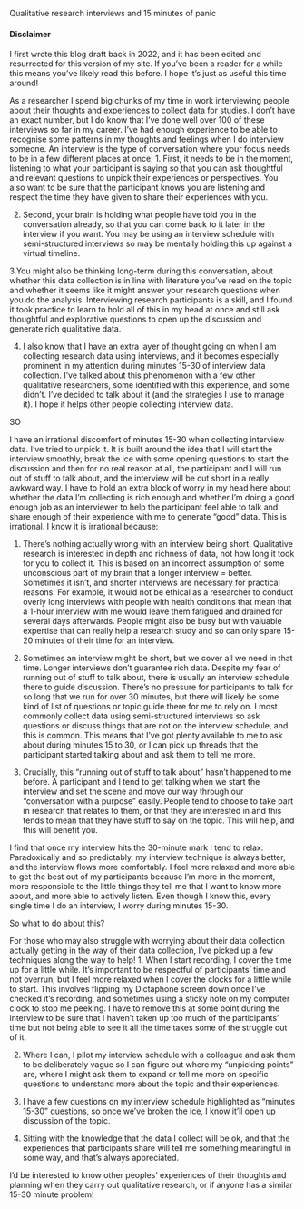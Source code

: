 Qualitative research interviews and 15 minutes of panic


#### Disclaimer
I first wrote this blog draft back in 2022, and it has been edited and resurrected for this version of my site. If you've been a reader for a while this means you've likely read this before. I hope it's just as useful this time around!


As a researcher I spend big chunks of my time in work interviewing people about their thoughts and experiences to collect data for studies. I don’t have an exact number, but I do know that I’ve done well over 100 of these interviews so far in my career. I’ve had enough experience to be able to recognise some patterns in my thoughts and feelings when I do interview someone. An interview is the type of conversation where your focus needs to be in a few different places at once: 
1. First, it needs to be in the moment, listening to what your participant is saying so that you can ask thoughtful and relevant questions to unpick their experiences or perspectives. You also want to be sure that the participant knows you are listening and respect the time they have given to share their experiences with you. 


2. Second, your brain is holding what people have told you in the conversation already, so that you can come back to it later in the interview if you want. You may be using an interview schedule with semi-structured interviews so may be mentally holding this up against a virtual timeline.


3.You might also be thinking long-term during this conversation, about whether this data collection is in line with literature you’ve read on the topic and whether it seems like it might answer your research questions when you do the analysis. Interviewing research participants is a skill, and I found it took practice to learn to hold all of this in my head at once and still ask thoughtful and explorative questions to open up the discussion and generate rich qualitative data. 


4. I also know that I have an extra layer of thought going on when I am collecting research data using interviews, and it becomes especially prominent in my attention during minutes 15-30 of interview data collection. I’ve talked about this phenomenon with a few other qualitative researchers, some identified with this experience, and some didn’t. I’ve decided to talk about it (and the strategies I use to manage it). I hope it helps other people collecting interview data.













SO

I have an irrational discomfort of minutes 15-30 when collecting interview data. I’ve tried to unpick it. It is built around the idea that I will start the interview smoothly, break the ice with some opening questions to start the discussion and then for no real reason at all, the participant and I will run out of stuff to talk about, and the interview will be cut short in a really awkward way. I have to hold an extra block of worry in my head here about whether the data I’m collecting is rich enough and whether I’m doing a good enough job as an interviewer to help the participant feel able to talk and share enough of their experience with me to generate “good” data. This is irrational. I know it is irrational because:


1. There’s nothing actually wrong with an interview being short. Qualitative research is interested in depth and richness of data, not how long it took for you to collect it. This is based on an incorrect assumption of some unconscious part of my brain that a longer interview = better. Sometimes it isn’t, and shorter interviews are necessary for practical reasons. For example, it would not be ethical as a researcher to conduct overly long interviews with people with health conditions that mean that a 1-hour interview with me would leave them fatigued and drained for several days afterwards. People might also be busy but with valuable expertise that can really help a research study and so can only spare 15-20 minutes of their time for an interview. 



2. Sometimes an interview might be short, but we cover all we need in that time. Longer interviews don’t guarantee rich data. 
Despite my fear of running out of stuff to talk about, there is usually an interview schedule there to guide discussion. There’s no pressure for participants to talk for so long that we run for over 30 minutes, but there will likely be some kind of list of questions or topic guide there for me to rely on. I most commonly collect data using semi-structured interviews so ask questions or discuss things that are not on the interview schedule, and this is common. This means that I’ve got plenty available to me to ask about during minutes 15 to 30, or I can pick up threads that the participant started talking about and ask them to tell me more. 


3. Crucially, this “running out of stuff to talk about” hasn’t happened to me before. A participant and I tend to get talking when we start the interview and set the scene and move our way through our “conversation with a purpose” easily. People tend to choose to take part in research that relates to them, or that they are interested in and this tends to mean that they have stuff to say on the topic.  This will help, and this will benefit you. 

I find that once my interview hits the 30-minute mark I tend to relax. Paradoxically and so predictably, my interview technique is always better, and the interview flows more comfortably. I feel more relaxed and more able to get the best out of my participants because I’m more in the moment, more responsible to the little things they tell me that I want to know more about, and more able to actively listen. Even though I know this, every single time I do an interview, I worry during minutes 15-30. 


So what to do about this? 


For those who may also struggle with worrying about their data collection actually getting in the way of their data collection, I’ve picked up a few techniques along the way to help!
1. When I start recording, I cover the time up for a little while. It’s important to be respectful of participants’ time and not overrun, but I feel more relaxed when I cover the clocks for a little while to start. This involves flipping my Dictaphone screen down once I’ve checked it’s recording, and sometimes using a sticky note on my computer clock to stop me peeking. I have to remove this at some point during the interview to be sure that I haven’t taken up too much of the participants’ time but not being able to see it all the time takes some of the struggle out of it. 


2. Where I can, I pilot my interview schedule with a colleague and ask them to be deliberately vague so I can figure out where my “unpicking points” are, where I might ask them to expand or tell me more on specific questions to understand more about the topic and their experiences.


3. I have a few questions on my interview schedule highlighted as “minutes 15-30” questions, so once we’ve broken the ice, I know it’ll open up discussion of the topic.


4. Sitting with the knowledge that the data I collect will be ok, and that the experiences that participants share will tell me something meaningful in some way, and that’s always appreciated.

I’d be interested to know other peoples’ experiences of their thoughts and planning when they carry out qualitative research, or if anyone has a similar 15-30 minute problem!
